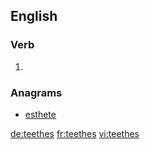 ==English==

===Verb===
{{head|en|verb form}}

# {{en-third-person singular of|teethe}}

===Anagrams===
* [[esthete#English|esthete]]

[[de:teethes]]
[[fr:teethes]]
[[vi:teethes]]